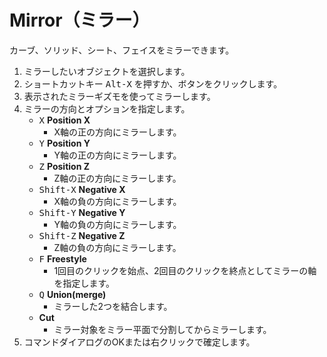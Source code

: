 

# Mirror（ミラー）

<Reference shortcut="Alt-X" command="Mirror" button="Left of Command Bar" />

カーブ、ソリッド、シート、フェイスをミラーできます。

1. ミラーしたいオブジェクトを選択します。
2. ショートカットキー <kbd>Alt-X</kbd> を押すか、ボタンをクリックします。
3. 表示されたミラーギズモを使ってミラーします。
4. ミラーの方向とオプションを指定します。
   - <kbd>X</kbd> **Position X**
      - X軸の正の方向にミラーします。
   - <kbd>Y</kbd> **Position Y**
      - Y軸の正の方向にミラーします。
   - <kbd>Z</kbd> **Position Z**
      - Z軸の正の方向にミラーします。
   - <kbd>Shift-X</kbd> **Negative X**
      - X軸の負の方向にミラーします。
   - <kbd>Shift-Y</kbd> **Negative Y**
      - Y軸の負の方向にミラーします。
   - <kbd>Shift-Z</kbd> **Negative Z**
      - Z軸の負の方向にミラーします。
   - <kbd>F</kbd> **Freestyle**
      - 1回目のクリックを始点、2回目のクリックを終点としてミラーの軸を指定します。
   - <kbd>Q</kbd> **Union(merge)**
      - ミラーした2つを結合します。
   - **Cut**
      - ミラー対象をミラー平面で分割してからミラーします。
5. コマンドダイアログのOKまたは右クリックで確定します。